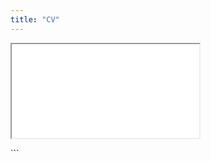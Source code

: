```yaml
---
title: "CV"
---
```


```{=html}
<iframe src="assets/cv.pdf#toolbar=0&navpanes=0&scrollbar=0" type="application/pdf"></iframe>
```
```
